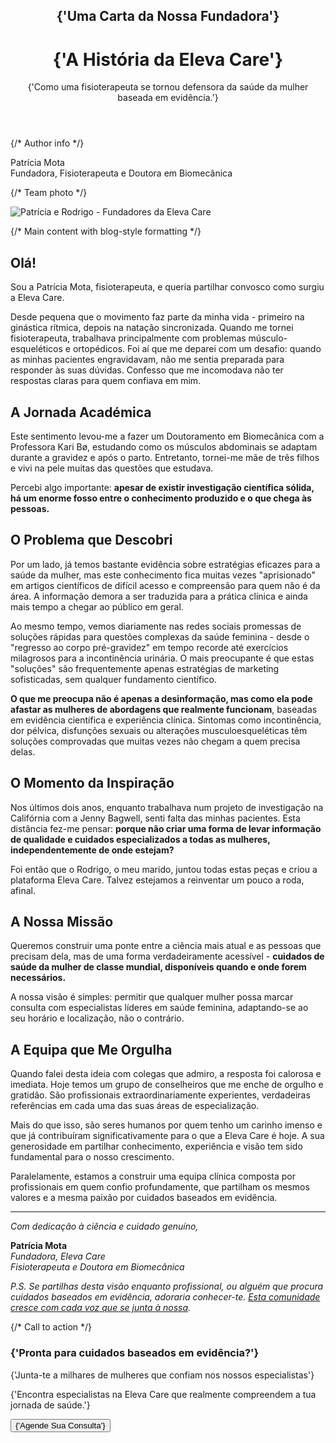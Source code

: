 
<div className="max-w-4xl mx-auto">

<header className="mb-16 pt-12 sm:pt-16">
  <div className="text-center">
    <h2 className="mt-16 font-mono text-xs/5 font-normal uppercase tracking-widest text-eleva-neutral-900/70 data-[dark]:text-eleva-neutral-900/60">
      {'Uma Carta da Nossa Fundadora'}
    </h2>
    <h1 className="mt-2 text-pretty font-serif text-4xl font-light tracking-tighter text-eleva-primary data-[dark]:text-eleva-neutral-100 sm:text-6xl">
      {'A História da Eleva Care'}
    </h1>
    <div className="mx-auto mt-6 max-w-2xl text-balance text-base font-light text-eleva-neutral-900 lg:text-xl">
      {'Como uma fisioterapeuta se tornou defensora da saúde da mulher baseada em evidência.'}
    </div>
  </div>
</header>

{/* Author info */}

<div className="mb-12 mt-10 flex items-center justify-center gap-3">

  <div className="text-center">
    <div className="font-medium text-gray-900">Patrícia Mota</div>
    <div className="text-sm text-gray-600">Fundadora, Fisioterapeuta e Doutora em Biomecânica</div>
  </div>
</div>

{/* Team photo */}

<div className="mb-16 mt-12">
  <Image
    src="/img/about/team-photo.png"
    alt="Patrícia e Rodrigo - Fundadores da Eleva Care"
    width={900}
    height={600}
    className="mx-auto rounded-2xl shadow-lg"
    loading="lazy"
    sizes="(max-width: 768px) 100vw, (max-width: 1200px) 80vw, 800px"
  />
</div>

{/* Main content with blog-style formatting */}

<div className="prose prose-lg prose-gray max-w-none">

## Olá!

Sou a Patrícia Mota, fisioterapeuta, e queria partilhar convosco como surgiu a Eleva Care.

Desde pequena que o movimento faz parte da minha vida - primeiro na ginástica rítmica, depois na natação sincronizada. Quando me tornei fisioterapeuta, trabalhava principalmente com problemas músculo-esqueléticos e ortopédicos. Foi aí que me deparei com um desafio: quando as minhas pacientes engravidavam, não me sentia preparada para responder às suas dúvidas. Confesso que me incomodava não ter respostas claras para quem confiava em mim.

## A Jornada Académica

Este sentimento levou-me a fazer um Doutoramento em Biomecânica com a Professora Kari Bø, estudando como os músculos abdominais se adaptam durante a gravidez e após o parto. Entretanto, tornei-me mãe de três filhos e vivi na pele muitas das questões que estudava.

Percebi algo importante: **apesar de existir investigação científica sólida, há um enorme fosso entre o conhecimento produzido e o que chega às pessoas.**

## O Problema que Descobri

Por um lado, já temos bastante evidência sobre estratégias eficazes para a saúde da mulher, mas este conhecimento fica muitas vezes "aprisionado" em artigos científicos de difícil acesso e compreensão para quem não é da área. A informação demora a ser traduzida para a prática clínica e ainda mais tempo a chegar ao público em geral.

Ao mesmo tempo, vemos diariamente nas redes sociais promessas de soluções rápidas para questões complexas da saúde feminina - desde o "regresso ao corpo pré-gravidez" em tempo recorde até exercícios milagrosos para a incontinência urinária. O mais preocupante é que estas "soluções" são frequentemente apenas estratégias de marketing sofisticadas, sem qualquer fundamento científico.

**O que me preocupa não é apenas a desinformação, mas como ela pode afastar as mulheres de abordagens que realmente funcionam**, baseadas em evidência científica e experiência clínica. Sintomas como incontinência, dor pélvica, disfunções sexuais ou alterações musculoesqueléticas têm soluções comprovadas que muitas vezes não chegam a quem precisa delas.

## O Momento da Inspiração

Nos últimos dois anos, enquanto trabalhava num projeto de investigação na Califórnia com a Jenny Bagwell, senti falta das minhas pacientes. Esta distância fez-me pensar: **porque não criar uma forma de levar informação de qualidade e cuidados especializados a todas as mulheres, independentemente de onde estejam?**

Foi então que o Rodrigo, o meu marido, juntou todas estas peças e criou a plataforma Eleva Care. Talvez estejamos a reinventar um pouco a roda, afinal.

## A Nossa Missão

Queremos construir uma ponte entre a ciência mais atual e as pessoas que precisam dela, mas de uma forma verdadeiramente acessível - **cuidados de saúde da mulher de classe mundial, disponíveis quando e onde forem necessários.**

A nossa visão é simples: permitir que qualquer mulher possa marcar consulta com especialistas líderes em saúde feminina, adaptando-se ao seu horário e localização, não o contrário.

## A Equipa que Me Orgulha

Quando falei desta ideia com colegas que admiro, a resposta foi calorosa e imediata. Hoje temos um grupo de conselheiros que me enche de orgulho e gratidão. São profissionais extraordinariamente experientes, verdadeiras referências em cada uma das suas áreas de especialização.

Mais do que isso, são seres humanos por quem tenho um carinho imenso e que já contribuíram significativamente para o que a Eleva Care é hoje. A sua generosidade em partilhar conhecimento, experiência e visão tem sido fundamental para o nosso crescimento.

Paralelamente, estamos a construir uma equipa clínica composta por profissionais em quem confio profundamente, que partilham os mesmos valores e a mesma paixão por cuidados baseados em evidência.

---

_Com dedicação à ciência e cuidado genuíno,_

**Patrícia Mota**  
_Fundadora, Eleva Care_  
_Fisioterapeuta e Doutora em Biomecânica_

_P.S. Se partilhas desta visão enquanto profissional, ou alguém que procura cuidados baseados em evidência, adoraria conhecer-te. [Esta comunidade cresce com cada voz que se junta à nossa](/pt/about#join-our-network)._

</div>

{/* Call to action */}

<div className="mt-16 rounded-3xl bg-gradient-to-br from-pink-50 to-purple-50 py-16 text-center">
  <h3 className="mx-auto max-w-xs font-mono text-xs/5 font-normal uppercase tracking-widest text-eleva-neutral-900/70">
    {'Pronta para cuidados baseados em evidência?'}
  </h3>
  <p className="mx-auto mt-2 max-w-3xl text-pretty font-serif text-4xl font-light tracking-tighter text-eleva-neutral-900 sm:text-5xl">
    {'Junta-te a milhares de mulheres que confiam nos nossos especialistas'}
  </p>
  <p className="mx-auto mt-6 max-w-xl text-sm/6 text-eleva-neutral-900/60">
    {'Encontra especialistas na Eleva Care que realmente compreendem a tua jornada de saúde.'}
  </p>
  <div className="mt-8 flex justify-center gap-4">
    <SmoothLink href="/#experts">
      <Button size="lg" className="rounded-full">
        {'Agende Sua Consulta'}
      </Button>
    </SmoothLink>
  </div>
</div>

</div>
